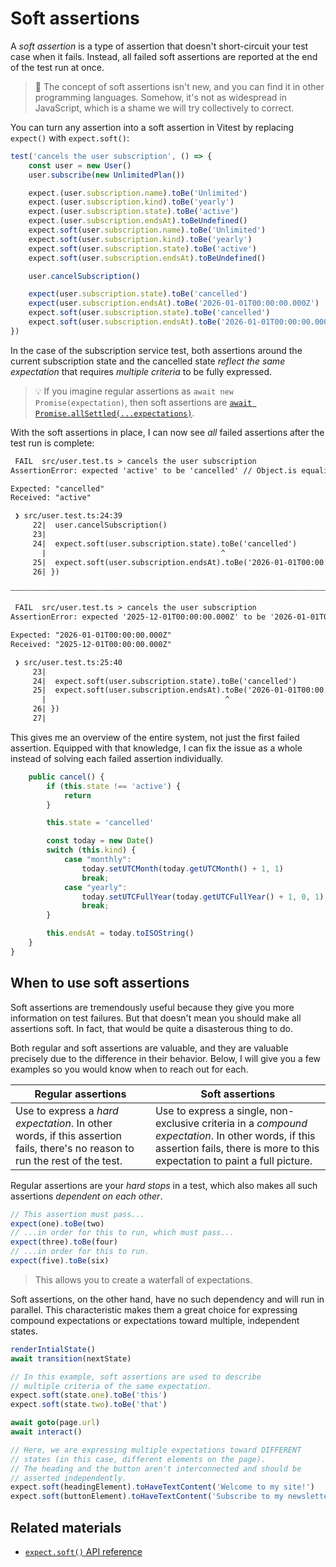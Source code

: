 # Soft assertions

A _soft assertion_ is a type of assertion that doesn't short-circuit your test case when it fails. Instead, all failed soft assertions are reported at the end of the test run at once.

> 🦉 The concept of soft assertions isn't new, and you can find it in other programming languages. Somehow, it's not as widespread in JavaScript, which is a shame we will try collectively to correct.

You can turn any assertion into a soft assertion in Vitest by replacing `expect()` with `expect.soft()`:

```ts filename=src/user.test.ts remove=5-8,16-17 add=9-12,18-19
test('cancels the user subscription', () => {
	const user = new User()
	user.subscribe(new UnlimitedPlan())

	expect.(user.subscription.name).toBe('Unlimited')
	expect.(user.subscription.kind).toBe('yearly')
	expect.(user.subscription.state).toBe('active')
	expect.(user.subscription.endsAt).toBeUndefined()
	expect.soft(user.subscription.name).toBe('Unlimited')
	expect.soft(user.subscription.kind).toBe('yearly')
	expect.soft(user.subscription.state).toBe('active')
	expect.soft(user.subscription.endsAt).toBeUndefined()

	user.cancelSubscription()

	expect(user.subscription.state).toBe('cancelled')
	expect(user.subscription.endsAt).toBe('2026-01-01T00:00:00.000Z')
	expect.soft(user.subscription.state).toBe('cancelled')
	expect.soft(user.subscription.endsAt).toBe('2026-01-01T00:00:00.000Z')
})
```

In the case of the subscription service test, both assertions around the current subscription state and the cancelled state _reflect the same expectation_ that requires _multiple criteria_ to be fully expressed.

> 💡 If you imagine regular assertions as `await new Promise(expectation)`, then soft assertions are [`await Promise.allSettled(...expectations)`](https://developer.mozilla.org/en-US/docs/Web/JavaScript/Reference/Global_Objects/Promise/allSettled).

With the soft assertions in place, I can now see _all_ failed assertions after the test run is complete:

```txt nocopy highlight=4-13,20-29
 FAIL  src/user.test.ts > cancels the user subscription
AssertionError: expected 'active' to be 'cancelled' // Object.is equality

Expected: "cancelled"
Received: "active"

 ❯ src/user.test.ts:24:39
     22|  user.cancelSubscription()
     23|
     24|  expect.soft(user.subscription.state).toBe('cancelled')
       |                                       ^
     25|  expect.soft(user.subscription.endsAt).toBe('2026-01-01T00:00:00.000Z')
     26| })

⎯⎯⎯⎯⎯⎯⎯⎯⎯⎯⎯⎯⎯⎯⎯⎯⎯⎯⎯⎯⎯⎯⎯⎯⎯⎯⎯⎯⎯⎯⎯⎯⎯⎯⎯⎯⎯⎯⎯⎯⎯⎯⎯⎯⎯⎯⎯⎯⎯⎯⎯⎯⎯⎯⎯⎯⎯⎯⎯⎯⎯⎯⎯⎯⎯⎯⎯⎯⎯⎯⎯⎯⎯⎯⎯⎯⎯⎯⎯⎯⎯⎯⎯⎯⎯⎯⎯⎯⎯⎯⎯⎯⎯⎯⎯⎯⎯⎯⎯⎯⎯⎯⎯⎯⎯⎯⎯⎯⎯⎯[1/2]⎯

 FAIL  src/user.test.ts > cancels the user subscription
AssertionError: expected '2025-12-01T00:00:00.000Z' to be '2026-01-01T00:00:00.000Z' // Object.is equality

Expected: "2026-01-01T00:00:00.000Z"
Received: "2025-12-01T00:00:00.000Z"

 ❯ src/user.test.ts:25:40
     23|
     24|  expect.soft(user.subscription.state).toBe('cancelled')
     25|  expect.soft(user.subscription.endsAt).toBe('2026-01-01T00:00:00.000Z')
       |                                        ^
     26| })
     27|
```

This gives me an overview of the entire system, not just the first failed assertion. Equipped with that knowledge, I can fix the issue as a whole instead of solving each failed assertion individually.

```ts filename=src/plans.ts add=6,10-12
	public cancel() {
		if (this.state !== 'active') {
			return
		}

		this.state = 'cancelled'

		const today = new Date()
		switch (this.kind) {
			case "monthly":
				today.setUTCMonth(today.getUTCMonth() + 1, 1)
				break;
			case "yearly":
				today.setUTCFullYear(today.getUTCFullYear() + 1, 0, 1)
				break;
		}

		this.endsAt = today.toISOString()
	}
}
```

## When to use soft assertions

Soft assertions are tremendously useful because they give you more information on test failures. But that doesn't mean you should make all assertions soft. In fact, that would be quite a disasterous thing to do.

Both regular and soft assertions are valuable, and they are valuable precisely due to the difference in their behavior. Below, I will give you a few examples so you would know when to reach out for each.

| Regular assertions                                                                                                           | Soft assertions                                                                                                                                                                  |
| ---------------------------------------------------------------------------------------------------------------------------- | -------------------------------------------------------------------------------------------------------------------------------------------------------------------------------- |
| Use to express a _hard expectation_. In other words, if this assertion fails, there's no reason to run the rest of the test. | Use to express a single, non-exclusive criteria in a _compound expectation_. In other words, if this assertion fails, there is more to this expectation to paint a full picture. |

Regular assertions are your _hard stops_ in a test, which also makes all such assertions _dependent on each other_.

```ts nonumber nocopy
// This assertion must pass...
expect(one).toBe(two)
// ...in order for this to run, which must pass...
expect(three).toBe(four)
// ...in order for this to run.
expect(five).toBe(six)
```

> This allows you to create a waterfall of expectations.

Soft assertions, on the other hand, have no such dependency and will run in parallel. This characteristic makes them a great choice for expressing compound expectations or expectations toward multiple, independent states.

```ts nonumber nocopy
renderIntialState()
await transition(nextState)

// In this example, soft assertions are used to describe
// multiple criteria of the same expectation.
expect.soft(state.one).toBe('this')
expect.soft(state.two).toBe('that')
```

```ts nonumber nocopy
await goto(page.url)
await interact()

// Here, we are expressing multiple expectations toward DIFFERENT
// states (in this case, different elements on the page).
// The heading and the button aren't interconnected and should be
// asserted independently.
expect.soft(headingElement).toHaveTextContent('Welcome to my site!')
expect.soft(buttonElement).toHaveTextContent('Subscribe to my newsletter')
```

## Related materials

- [`expect.soft()` API reference](https://vitest.dev/api/expect.html#soft)
